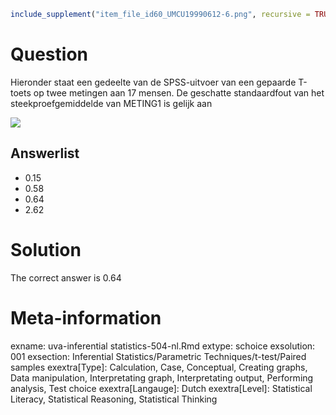 ```r
include_supplement("item_file_id60_UMCU19990612-6.png", recursive = TRUE)
```
Question
========

Hieronder staat een gedeelte van de SPSS-uitvoer van een gepaarde T-toets op twee metingen aan 17 mensen. De geschatte standaardfout van het steekproefgemiddelde van METING1 is gelijk aan 

 

 ![](item_file_id60_UMCU19990612-6.png) 

Answerlist
----------
* 0.15
* 0.58
* 0.64
* 2.62

Solution
========

The correct answer is  0.64 

Meta-information
================
exname: uva-inferential statistics-504-nl.Rmd 
extype: schoice 
exsolution: 001 
exsection: Inferential Statistics/Parametric Techniques/t-test/Paired samples
exextra[Type]: Calculation, Case, Conceptual, Creating graphs, Data manipulation, Interpretating graph, Interpretating output, Performing analysis, Test choice 
exextra[Langauge]: Dutch 
exextra[Level]: Statistical Literacy, Statistical Reasoning, Statistical Thinking 

